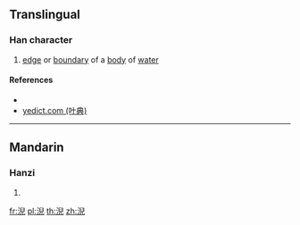{{character info/new}}
==Translingual==

===Han character===
{{Han char|rn=85|rad=水|as=08|sn=11|four=37117|canj=EHXU|ids=⿰氵兒}}

# [[edge]] or [[boundary]] of a [[body]] of [[water]]

====References====
* {{Han ref|kx=0630.220|dkj=17664|dj=1033.020|hdz=31652.020|uh=6DE3|ud=28131|bh=D646|bd=54854}}
* [http://yedict.com/htm/6D/6DE3.htm yedict.com (叶典)]

----

==Mandarin==

===Hanzi===
{{cmn-hanzi|pin=[[ní]] ([[ni2]])|wg=ni<sup>2</sup>}}

# {{defn|lang=cmn|sort=水08}}

[[fr:淣]]
[[pl:淣]]
[[th:淣]]
[[zh:淣]]